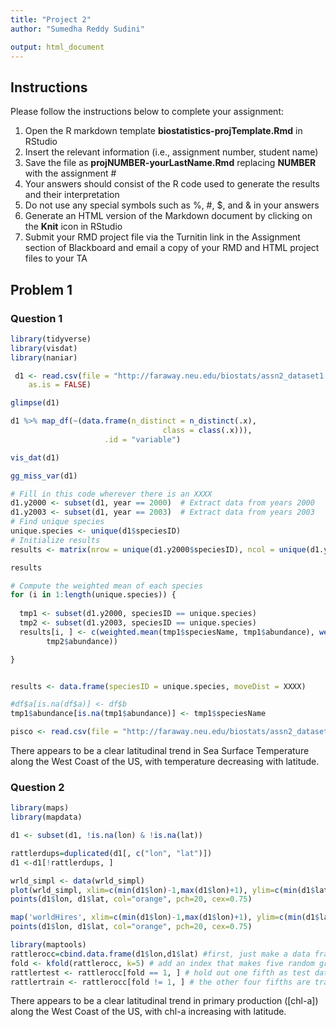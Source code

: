```yaml
---
title: "Project 2"
author: "Sumedha Reddy Sudini"

output: html_document
---
```


Instructions
------------

Please follow the instructions below to complete your assignment:

1. Open the R markdown template **biostatistics-projTemplate.Rmd** in RStudio
2. Insert the relevant information (i.e., assignment number, student name)
3. Save the file as **projNUMBER-yourLastName.Rmd** replacing **NUMBER** with the assignment \#
4. Your answers should consist of the R code used to generate the results and their interpretation
5. Do not use any special symbols such as \%, \#, \$, and \& in your answers
6. Generate an HTML version of the Markdown document by clicking on the **Knit** icon in RStudio
7. Submit your RMD project file via the Turnitin link in the Assignment section of Blackboard and email
    a copy of your RMD and HTML project files to your TA

Problem 1
---------
### Question 1



```r
library(tidyverse)
library(visdat)
library(naniar)
```

```r
 d1 <- read.csv(file = "http://faraway.neu.edu/biostats/assn2_dataset1.csv",
    as.is = FALSE)
```

```r
glimpse(d1)
```


```r
d1 %>% map_df(~(data.frame(n_distinct = n_distinct(.x),
                                  class = class(.x))),
                     .id = "variable")
```



```r
vis_dat(d1)
```

```r
gg_miss_var(d1)
```


```r
# Fill in this code wherever there is an XXXX
d1.y2000 <- subset(d1, year == 2000)  # Extract data from years 2000
d1.y2003 <- subset(d1, year == 2003)  # Extract data from years 2003
# Find unique species
unique.species <- unique(d1$speciesID)
# Initialize results
results <- matrix(nrow = unique(d1.y2000$speciesID), ncol = unique(d1.y2003$speciesID), NA)
```


```r
results
```



```r
# Compute the weighted mean of each species
for (i in 1:length(unique.species)) {
  
  tmp1 <- subset(d1.y2000, speciesID == unique.species)
  tmp2 <- subset(d1.y2003, speciesID == unique.species)
  results[i, ] <- c(weighted.mean(tmp1$speciesName, tmp1$abundance), weighted.mean(tmp2$speciesName,
        tmp2$abundance))

}


results <- data.frame(speciesID = unique.species, moveDist = XXXX)
```



```r
#df$a[is.na(df$a)] <- df$b
tmp1$abundance[is.na(tmp1$abundance)] <- tmp1$speciesName
```


```r
pisco <- read.csv(file = "http://faraway.neu.edu/biostats/assn2_dataset1.csv")

```

There appears to be a clear latitudinal trend in Sea Surface Temperature along the West Coast of the US, with temperature decreasing with latitude.

### Question 2

```r
library(maps)
library(mapdata)
```

```r
d1 <- subset(d1, !is.na(lon) & !is.na(lat))
```



```r
rattlerdups=duplicated(d1[, c("lon", "lat")])
d1 <-d1[!rattlerdups, ]
```


```r
wrld_simpl <- data(wrld_simpl)
plot(wrld_simpl, xlim=c(min(d1$lon)-1,max(d1$lon)+1), ylim=c(min(d1$lat)-1,max(d1$lat)+1), axes=TRUE, col="light yellow")
points(d1$lon, d1$lat, col="orange", pch=20, cex=0.75)
```

```r
map('worldHires', xlim=c(min(d1$lon)-1,max(d1$lon)+1), ylim=c(min(d1$lat)-1,max(d1$lat)+1), fill=TRUE, col="light yellow")
points(d1$lon, d1$lat, col="orange", pch=20, cex=0.75)
```



```r
library(maptools)
rattlerocc=cbind.data.frame(d1$lon,d1$lat) #first, just make a data frame of latitudes and longitudes for the model
fold <- kfold(rattlerocc, k=5) # add an index that makes five random groups of observations
rattlertest <- rattlerocc[fold == 1, ] # hold out one fifth as test data
rattlertrain <- rattlerocc[fold != 1, ] # the other four fifths are training data
```

There appears to be a clear latitudinal trend in primary production ([chl-a]) along the West Coast of the US, with chl-a increasing with latitude.